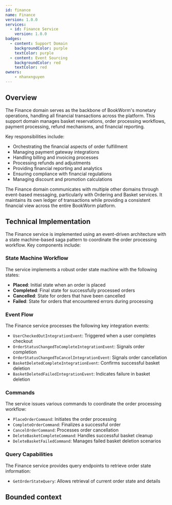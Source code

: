 ```yaml
---
id: finance
name: Finance
version: 1.0.0
services:
  - id: Finance Service
    version: 1.0.0
badges:
  - content: Support Domain
    backgroundColor: purple
    textColor: purple
  - content: Event Sourcing
    backgroundColor: red
    textColor: red
owners:
    - nhanxnguyen
---
```


<Tiles >
    <Tile icon="UserGroupIcon" href="/docs/users/nhanxnguyen" title="Contact the author" description="Any questions? Feel free to contact the owners" />
    <Tile icon="RectangleGroupIcon" href={`/visualiser/domains/${frontmatter.id}/${frontmatter.version}`} title={`${frontmatter.services.length} services are in this domain`} description="This service sends messages to downstream consumers" />
</Tiles>

## Overview

The Finance domain serves as the backbone of BookWorm's monetary operations, handling all financial transactions across the platform. This support domain manages basket reservations, order processing workflows, payment processing, refund mechanisms, and financial reporting.

Key responsibilities include:

- Orchestrating the financial aspects of order fulfillment
- Managing payment gateway integrations
- Handling billing and invoicing processes
- Processing refunds and adjustments
- Providing financial reporting and analytics
- Ensuring compliance with financial regulations
- Managing discount and promotion calculations

The Finance domain communicates with multiple other domains through event-based messaging, particularly with Ordering and Basket services. It maintains its own ledger of transactions while providing a consistent financial view across the entire BookWorm platform.

## Technical Implementation

The Finance service is implemented using an event-driven architecture with a state machine-based saga pattern to coordinate the order processing workflow. Key components include:

### State Machine Workflow

The service implements a robust order state machine with the following states:
- **Placed**: Initial state when an order is placed
- **Completed**: Final state for successfully processed orders
- **Cancelled**: State for orders that have been cancelled
- **Failed**: State for orders that encountered errors during processing

### Event Flow

The Finance service processes the following key integration events:
- `UserCheckedOutIntegrationEvent`: Triggered when a user completes checkout
- `OrderStatusChangedToCompleteIntegrationEvent`: Signals order completion
- `OrderStatusChangedToCancelIntegrationEvent`: Signals order cancellation
- `BasketDeletedCompleteIntegrationEvent`: Confirms successful basket deletion
- `BasketDeletedFailedIntegrationEvent`: Indicates failure in basket deletion

### Commands

The service issues various commands to coordinate the order processing workflow:
- `PlaceOrderCommand`: Initiates the order processing
- `CompleteOrderCommand`: Finalizes a successful order
- `CancelOrderCommand`: Processes order cancellation
- `DeleteBasketCompleteCommand`: Handles successful basket cleanup
- `DeleteBasketFailedCommand`: Manages failed basket deletion scenarios

### Query Capabilities

The Finance service provides query endpoints to retrieve order state information:
- `GetOrderStateQuery`: Allows retrieval of current order state and details

## Bounded context

<NodeGraph />

<MessageTable format="all" limit={4} />
